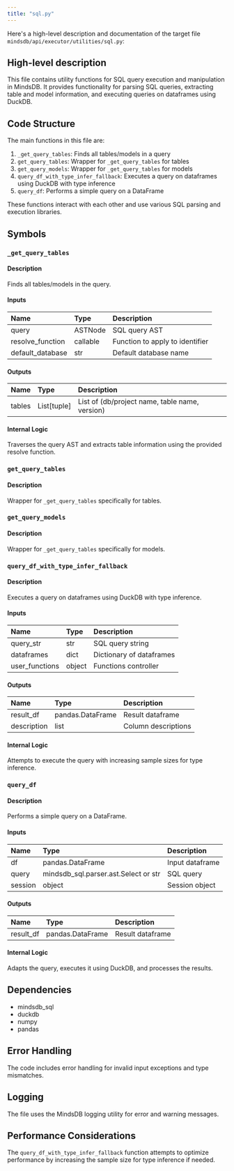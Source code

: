 ```yaml
---
title: "sql.py"
---
```


Here's a high-level description and documentation of the target file `mindsdb/api/executor/utilities/sql.py`:

## High-level description

This file contains utility functions for SQL query execution and manipulation in MindsDB. It provides functionality for parsing SQL queries, extracting table and model information, and executing queries on dataframes using DuckDB.

## Code Structure

The main functions in this file are:

1. `_get_query_tables`: Finds all tables/models in a query
2. `get_query_tables`: Wrapper for `_get_query_tables` for tables
3. `get_query_models`: Wrapper for `_get_query_tables` for models
4. `query_df_with_type_infer_fallback`: Executes a query on dataframes using DuckDB with type inference
5. `query_df`: Performs a simple query on a DataFrame

These functions interact with each other and use various SQL parsing and execution libraries.

## Symbols

### `_get_query_tables`
#### Description
Finds all tables/models in the query.

#### Inputs
| Name | Type | Description |
|:-----|:-----|:------------|
| query | ASTNode | SQL query AST |
| resolve_function | callable | Function to apply to identifier |
| default_database | str | Default database name |

#### Outputs
| Name | Type | Description |
|:-----|:-----|:------------|
| tables | List[tuple] | List of (db/project name, table name, version) |

#### Internal Logic
Traverses the query AST and extracts table information using the provided resolve function.

### `get_query_tables`
#### Description
Wrapper for `_get_query_tables` specifically for tables.

### `get_query_models`
#### Description
Wrapper for `_get_query_tables` specifically for models.

### `query_df_with_type_infer_fallback`
#### Description
Executes a query on dataframes using DuckDB with type inference.

#### Inputs
| Name | Type | Description |
|:-----|:-----|:------------|
| query_str | str | SQL query string |
| dataframes | dict | Dictionary of dataframes |
| user_functions | object | Functions controller |

#### Outputs
| Name | Type | Description |
|:-----|:-----|:------------|
| result_df | pandas.DataFrame | Result dataframe |
| description | list | Column descriptions |

#### Internal Logic
Attempts to execute the query with increasing sample sizes for type inference.

### `query_df`
#### Description
Performs a simple query on a DataFrame.

#### Inputs
| Name | Type | Description |
|:-----|:-----|:------------|
| df | pandas.DataFrame | Input dataframe |
| query | mindsdb_sql.parser.ast.Select or str | SQL query |
| session | object | Session object |

#### Outputs
| Name | Type | Description |
|:-----|:-----|:------------|
| result_df | pandas.DataFrame | Result dataframe |

#### Internal Logic
Adapts the query, executes it using DuckDB, and processes the results.

## Dependencies
- mindsdb_sql
- duckdb
- numpy
- pandas

## Error Handling
The code includes error handling for invalid input exceptions and type mismatches.

## Logging
The file uses the MindsDB logging utility for error and warning messages.

## Performance Considerations
The `query_df_with_type_infer_fallback` function attempts to optimize performance by increasing the sample size for type inference if needed.